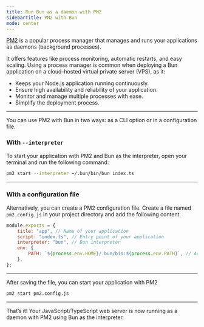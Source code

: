 ```yaml
---
title: Run Bun as a daemon with PM2
sidebarTitle: PM2 with Bun
mode: center
---
```


[PM2](https://pm2.keymetrics.io/) is a popular process manager that manages and runs your applications as daemons (background processes).

It offers features like process monitoring, automatic restarts, and easy scaling. Using a process manager is common when deploying a Bun application on a cloud-hosted virtual private server (VPS), as it:

- Keeps your Node.js application running continuously.
- Ensure high availability and reliability of your application.
- Monitor and manage multiple processes with ease.
- Simplify the deployment process.

---

You can use PM2 with Bun in two ways: as a CLI option or in a configuration file.

### With `--interpreter`

To start your application with PM2 and Bun as the interpreter, open your terminal and run the following command:

```bash terminal icon="terminal"
pm2 start --interpreter ~/.bun/bin/bun index.ts
```

---

### With a configuration file

Alternatively, you can create a PM2 configuration file. Create a file named `pm2.config.js` in your project directory and add the following content.

```js pm2.config.js icon="file-code"
module.exports = {
	title: "app", // Name of your application
	script: "index.ts", // Entry point of your application
	interpreter: "bun", // Bun interpreter
	env: {
		PATH: `${process.env.HOME}/.bun/bin:${process.env.PATH}`, // Add "~/.bun/bin/bun" to PATH
	},
};
```

---

After saving the file, you can start your application with PM2

```bash terminal icon="terminal"
pm2 start pm2.config.js
```

---

That’s it! Your JavaScript/TypeScript web server is now running as a daemon with PM2 using Bun as the interpreter.
